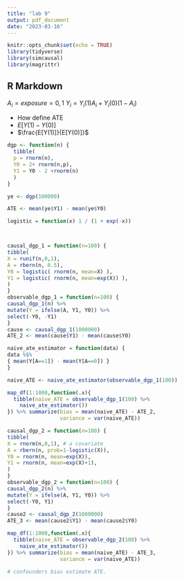 ```yaml
---
title: "lab 9"
output: pdf_document
date: "2023-03-16"
---
```


```r
knitr::opts_chunk$set(echo = TRUE)
library(tidyverse)
library(simcausal)
library(magrittr)
```

## R Markdown

$A_i = exposure = 0,1$
$Y_i = Y_i(1)A_i + Y_i(0)(1-A_i)$

-   How define ATE
-   $E[Y(1)-Y(0)]$ 
- $\frac{E[Y(1)]}{E[Y(0)]}$


```r
dgp <- function(n) {
  tibble(
  p = rnorm(n),
  Y0 = 2+ rnorm(n,p),
  Y1 = Y0 - 2 +rnorm(n)
  )
}

ye <- dgp(100000)

ATE <- mean(ye$Y1) - mean(ye$Y0)
```

```r
logistic = function(x) 1 / (1 + exp(-x))



causal_dgp_1 = function(n=100) {
tibble(
X = runif(n,0,1),
A = rbern(n, 0.5),
Y0 = logistic( rnorm(n, mean=X) ),
Y1 = logistic( rnorm(n, mean=exp(X)) ),
)
}
observable_dgp_1 = function(n=100) {
causal_dgp_1(n) %>%
mutate(Y = ifelse(A, Y1, Y0)) %>%
select(-Y0, -Y1)
}
cause <- causal_dgp_1(1000000)
ATE_2 <- mean(cause$Y1) - mean(cause$Y0)

naive_ate_estimator = function(data) {
data %$%
{ mean(Y[A==1]) - mean(Y[A==0]) }
}

naive_ATE <- naive_ate_estimator(observable_dgp_1(100))

map_df(1:1000,function(.x){
  tibble(naive_ATE = observable_dgp_1(100) %>% 
    naive_ate_estimator())
}) %>% summarize(bias = mean(naive_ATE) - ATE_2,
                 variance = var(naive_ATE))

```
```r
causal_dgp_2 = function(n=100) {
tibble(
X = rnorm(n,0,1), # a covariate
A = rbern(n, prob=1-logistic(X)),
Y0 = rnorm(n, mean=exp(X)),
Y1 = rnorm(n, mean=exp(X)+1),
)
}
observable_dgp_2 = function(n=100) {
causal_dgp_2(n) %>%
mutate(Y = ifelse(A, Y1, Y0)) %>%
select(-Y0, Y1)
}
cause2 <- causal_dgp_2(1000000)
ATE_3 <- mean(cause2$Y1) - mean(cause2$Y0)

map_df(1:1000,function(.x){
  tibble(naive_ATE = observable_dgp_2(100) %>% 
    naive_ate_estimator())
}) %>% summarize(bias = mean(naive_ATE) - ATE_3,
                 variance = var(naive_ATE))

# confounders bias estimate ATE.
```


